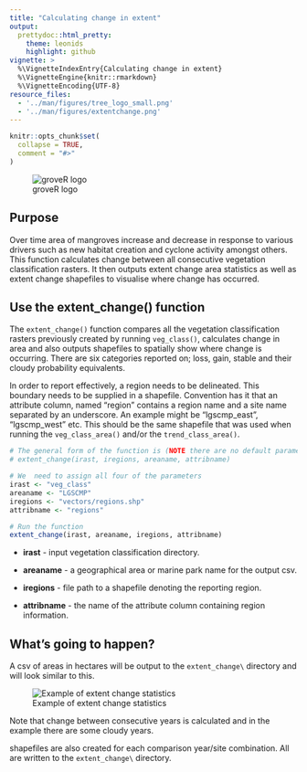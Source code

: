 ```yaml
---
title: "Calculating change in extent"
output: 
  prettydoc::html_pretty:
    theme: leonids
    highlight: github
vignette: >
  %\VignetteIndexEntry{Calculating change in extent}
  %\VignetteEngine{knitr::rmarkdown}
  %\VignetteEncoding{UTF-8}
resource_files:
  - '../man/figures/tree_logo_small.png'
  - '../man/figures/extentchange.png'
---
```


```r
knitr::opts_chunk$set(
  collapse = TRUE,
  comment = "#>"
)
```

![groveR logo](../man/figures/tree_logo_small.png)

## Purpose
Over time area of mangroves increase and decrease in response to various drivers 
such as new habitat creation and cyclone activity amongst others. This function 
calculates change between all consecutive  vegetation classification rasters. It 
then outputs extent change area statistics as well as extent change shapefiles 
to visualise where change has occurred.

## Use the extent_change() function
The `extent_change()` function compares all the vegetation classification rasters 
previously created by running `veg_class()`, calculates change in area and also 
outputs shapefiles to spatially show where change is occurring. There are six 
categories reported on; loss, gain, stable and their cloudy probability equivalents. 

In order to report effectively, a region needs to be delineated. This boundary 
needs to be supplied in a shapefile. Convention has it that an attribute column, 
named "region" contains a region name and a site name separated by an underscore. 
An example might be "lgscmp_east", "lgscmp_west" etc. This should be the same 
shapefile that was used when running the `veg_class_area()` and/or the 
`trend_class_area()`.

```r
# The general form of the function is (NOTE there are no default parameters)
# extent_change(irast, iregions, areaname, attribname)

# We  need to assign all four of the parameters
irast <- "veg_class"
areaname <- "LGSCMP"
iregions <- "vectors/regions.shp"
attribname <- "regions"

# Run the function
extent_change(irast, areaname, iregions, attribname)

```

* **irast** - input vegetation classification directory.

* **areaname** - a geographical area or marine park name for the output csv.

* **iregions** - file path to a shapefile denoting the reporting region.

* **attribname** - the name of the attribute column containing region information.

## What's going to happen?
A csv of areas in hectares will be output to the `extent_change\` directory and will look 
similar to this.

![Example of extent change statistics](../man/figures/extentchange.png)

Note that change between consecutive years is calculated and in the example there 
are some cloudy years.

shapefiles are also created for each comparison year/site combination. All are 
written to the `extent_change\` directory.
